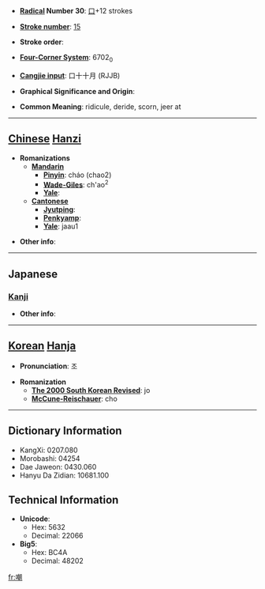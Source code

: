 * '''[[Wiktionary:Chinese radical index| Radical]] Number 30''': [[Wiktionary:Chinese radical index 口|口]]+12 strokes

* '''[[Wiktionary:Chinese total strokes index|Stroke number]]''': [[Wiktionary:Chinese total strokes index 15|15]]

* '''Stroke order''': 

* '''[[Wiktionary:Chinese four corner index|Four-Corner System]]''': 6702<sub>0</sub>

* '''[[Wiktionary:Chinese Cangjie index|Cangjie input]]''': 口十十月 (RJJB)

* '''Graphical Significance and Origin''': 

* '''Common Meaning''': ridicule, deride, scorn, jeer at

----

== [[Chinese]] [[Hanzi]] ==

* '''Romanizations'''
** '''[[Mandarin]]'''
*** '''[[Pinyin]]''': cháo (chao2)
*** '''[[Wade-Giles]]''': ch'ao<sup>2</sup>
*** '''[[Yale]]''': 
** '''[[Cantonese]]'''
*** '''[[Jyutping]]''':
*** '''[[Penkyamp]]''': 
*** '''[[Yale]]''': jaau1

* '''Other info''': 

----

==Japanese==
===[[Kanji]]===
{{kanji|on readings=[[とう]] (tō), [[ちょう]] (chō)|kun readings=[[あざける]] (azakeru)}}

* '''Other info''':  

----

== [[Korean]] [[Hanja]] ==

* '''Pronunciation''': 조

* '''Romanization'''
** '''[[The 2000 South Korean Revised Romanization|The 2000 South Korean Revised]]''': jo
** '''[[McCune-Reischauer]]''': cho

----

== Dictionary Information ==

* KangXi: 0207.080
* Morobashi: 04254
* Dae Jaweon: 0430.060
* Hanyu Da Zidian: 10681.100

== Technical Information ==

* '''Unicode''':
** Hex: 5632
** Decimal: 22066
* '''Big5''':
** Hex: BC4A
** Decimal: 48202

[[fr:嘲]]